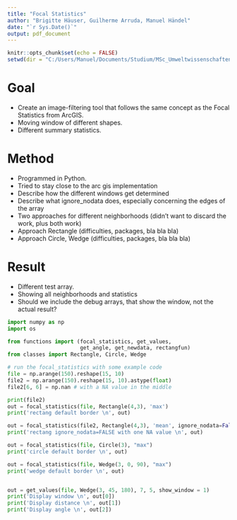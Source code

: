 ```yaml
---
title: "Focal Statistics"
author: "Brigitte Häuser, Guilherme Arruda, Manuel Händel"
date: "`r Sys.Date()`"
output: pdf_document
---
```


```r
knitr::opts_chunk$set(echo = FALSE)
setwd(dir = "C:/Users/Manuel/Documents/Studium/MSc_Umweltwissenschaften/gis_plus")
```

# Goal

- Create an image-filtering tool that follows the same concept as the 
Focal  Statistics  from  ArcGIS.
- Moving window of different shapes.
- Different summary statistics.

# Method

- Programmed in Python.
- Tried to stay close to the arc gis implementation
- Describe how the different windows get determined
- Describe what ignore_nodata does, especially concerning the edges of the array
- Two approaches for different neighborhoods (didn't want to discard the work, plus both work)
- Approach Rectangle (difficulties, packages, bla bla bla)
- Approach Circle, Wedge (difficulties, packages, bla bla bla)

# Result

- Different test array.
- Showing all neighborhoods and statistics
- Should we include the debug arrays, that show the window, not the actual result?



```python
import numpy as np
import os

from functions import (focal_statistics, get_values,
                       get_angle, get_newdata, rectangfun)
from classes import Rectangle, Circle, Wedge

# run the focal_statistics with some example code
file = np.arange(150).reshape(15, 10)
file2 = np.arange(150).reshape(15, 10).astype(float)
file2[6, 6] = np.nan # with a NA value in the middle

print(file2)
out = focal_statistics(file, Rectangle(4,3), 'max')
print('rectang default border \n', out)

out = focal_statistics(file2, Rectangle(4,3), 'mean', ignore_nodata=False)
print('rectang ignore_nodata=FALSE with one NA value \n', out)

out = focal_statistics(file, Circle(3), "max")
print('circle default border \n', out)

out = focal_statistics(file, Wedge(3, 0, 90), "max")
print('wedge default border \n', out)


out = get_values(file, Wedge(3, 45, 180), 7, 5, show_window = 1)
print('Display window \n', out[0])
print('Display distance \n', out[1])
print('Display angle \n', out[2])
```

